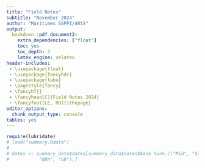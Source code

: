 ```yaml
--- 
title: "Field Notes"
subtitle: "November 2024"
author: "Maritimes SSPPI/ARtS"
output: 
  bookdown::pdf_document2:
    extra_dependencies: ["float"]
    toc: yes
    toc_depth: 3
    latex_engine: xelatex
header-includes:
 - \usepackage{float}
 - \usepackage{fancyhdr}
 - \usepackage{tabu}
 - \pagestyle{fancy}
 - \fancyhf{}
 - \fancyhead[C]{Field Notes 2024}
 - \fancyfoot[LE, RO]{\thepage}
editor_options: 
  chunk_output_type: console
tables: yes
---
```


```r
require(lubridate)
# load("summary.Rdata")
# 
# dates <- summary_data$dates[summary_data$dates$bank %in% c("Mid", "Sab", "Ger",
#           "BBn", "GB"),]
```

\newpage



<!-- # Coastal Ecosystem Science Division   -->

<!-- list below -->

<!-- ```{r results='asis', echo=F} -->
<!-- for_print <- projects$project_title[projects$division=="Coastal Ecosystem Science Division"] -->

<!-- cat(paste('## ', for_print), sep = '\n') -->
<!-- ``` -->


<!-- # Ocean and Ecosystem Science Division   -->

<!-- list below -->

<!-- ```{r results='asis', echo=F} -->
<!-- for_print <- projects$project_title[projects$division=="Ocean and Ecosystem Science Division"] -->

<!-- cat(paste('## ', for_print), sep = '\n') -->
<!-- ``` -->


<!-- # Population Ecology Division   -->

<!-- list below -->

<!-- ```{r results='asis', echo=F} -->
<!-- for_print <- projects$project_title[projects$division=="Population Ecology Division"] -->

<!-- cat(paste('## ', for_print), sep = '\n') -->
<!-- ``` -->




